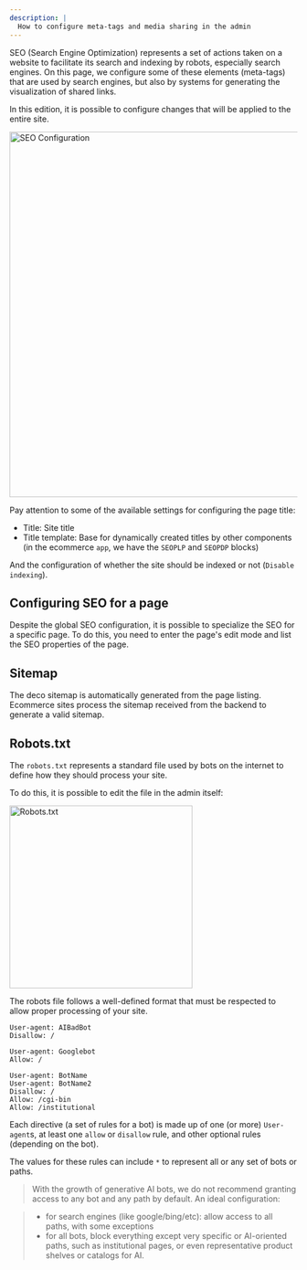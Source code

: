 ```yaml
---
description: |
  How to configure meta-tags and media sharing in the admin
---
```


SEO (Search Engine Optimization) represents a set of actions taken on a website
to facilitate its search and indexing by robots, especially search engines. On
this page, we configure some of these elements (meta-tags) that are used by
search engines, but also by systems for generating the visualization of shared
links.

In this edition, it is possible to configure changes that will be applied to the
entire site.

<Frame><img width="640" alt="SEO Configuration" src="/docs/cms-capabilities/seo/seo1.png"/></Frame>

Pay attention to some of the available settings for configuring the page title:

- Title: Site title
- Title template: Base for dynamically created titles by other components (in
  the ecommerce `app`, we have the `SEOPLP` and `SEOPDP` blocks)

And the configuration of whether the site should be indexed or not
(`Disable indexing`).

## Configuring SEO for a page

Despite the global SEO configuration, it is possible to specialize the SEO for a
specific page. To do this, you need to enter the page's edit mode and list the
SEO properties of the page.

## Sitemap

The deco sitemap is automatically generated from the page listing. Ecommerce
sites process the sitemap received from the backend to generate a valid sitemap.

## Robots.txt

The `robots.txt` represents a standard file used by bots on the internet to
define how they should process your site.

To do this, it is possible to edit the file in the admin itself:

<Frame><img width="320" alt="Robots.txt" src="/docs/cms-capabilities/seo/seo2.png"/></Frame>

The robots file follows a well-defined format that must be respected to allow
proper processing of your site.

```
User-agent: AIBadBot
Disallow: /

User-agent: Googlebot
Allow: /

User-agent: BotName
User-agent: BotName2
Disallow: /
Allow: /cgi-bin
Allow: /institutional
```

Each directive (a set of rules for a bot) is made up of one (or more)
`User-agent`s, at least one `allow` or `disallow` rule, and other optional rules
(depending on the bot).

The values for these rules can include `*` to represent all or any set of bots
or paths.

> With the growth of generative AI bots, we do not recommend granting access to
> any bot and any path by default. An ideal configuration:

> - for search engines (like google/bing/etc): allow access to all paths, with
>   some exceptions
> - for all bots, block everything except very specific or AI-oriented paths,
>   such as institutional pages, or even representative product shelves or
>   catalogs for AI.
